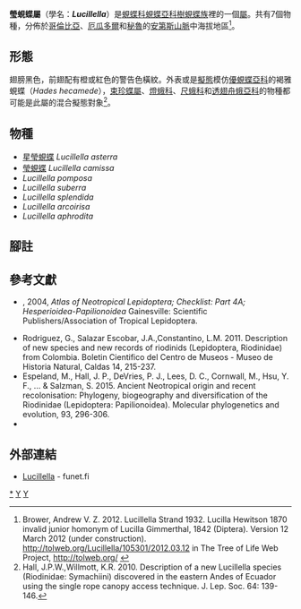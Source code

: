 {{NoteTA|G1=Butterfly}}
{{Automatic Taxobox
| taxon = Lucillella
| authority = Strand, 1932
| image = Illustrations of new species of exotic butterflies Hades, Uraneis, &c.jpg
| image_caption = [[瑩蜆蝶|瑩蜆蝶]] (第二行右)<br />''Lucillella camissa''
| type_species = [[瑩蜆蝶|瑩蜆蝶]]<br />''Lucilla camissa''
| type_species_authority = Hewitson, 1870
| subdivision_ranks = 物種
| subdivision = 共7種，詳閱正文。
| synonyms = * ''Lucilla'' <small>Hewitson, 1870</small>
}}

'''瑩蜆蝶屬'''（學名：'''''Lucillella'''''）是[[蜆蝶科|蜆蝶科]][[蜆蝶亞科|蜆蝶亞科]][[樹蜆蝶族|樹蜆蝶族]]裡的一個[[屬|屬]]。共有7個物種，分佈於[[哥倫比亞|哥倫比亞]]、[[厄瓜多爾|厄瓜多爾]]和[[秘魯|秘魯]]的[[安第斯山脈|安第斯山脈]]中海拔地區<ref>Brower, Andrew V. Z. 2012. Lucillella Strand 1932. Lucilla Hewitson 1870 invalid junior homonym of Lucilla Gimmerthal, 1842 (Diptera). Version 12 March 2012 (under construction). http://tolweb.org/Lucillella/105301/2012.03.12 {{Wayback|url=http://tolweb.org/Lucillella/105301/2012.03.12 |date=20210114152335 }} in The Tree of Life Web Project, http://tolweb.org/ {{Wayback|url=http://tolweb.org/ |date=20110515100516 }} {{en}}</ref>。

== 形態 ==
翅膀黑色，前翅配有橙或紅色的警告色橫紋。外表或是[[擬態|擬態]]模仿[[優蜆蝶亞科|優蜆蝶亞科]]的褐雅蜆蝶（''Hades hecamede''），[[束珍蝶屬|束珍蝶屬]]、[[燈蛾科|燈蛾科]]、[[尺蛾科|尺蛾科]]和[[透翅舟蛾亞科|透翅舟蛾亞科]]的物種都可能是此屬的混合擬態對象<ref>Hall, J.P.W.,Willmott, K.R. 2010. Description of a new Lucillella species (Riodinidae: Symachiini) discovered in the eastern Andes of Ecuador using the single rope canopy access technique. J. Lep. Soc. 64: 139-146.</ref>。

== 物種 ==
* [[星瑩蜆蝶|星瑩蜆蝶]] ''Lucillella asterra''
* [[瑩蜆蝶|瑩蜆蝶]] ''Lucillella camissa''
* ''Lucillella pomposa''
* ''Lucillella suberra''
* ''Lucillella splendida''
* ''Lucillella arcoirisa''
* ''Lucillella aphrodita''

== 腳註 ==
{{reflist}}

== 參考文獻 ==
{{Commons category|Lucillella}}
* {{aut|Lamas, G.}}, 2004, ''Atlas of Neotropical Lepidoptera; Checklist: Part 4A; Hesperioidea-Papilionoidea'' Gainesville: Scientific Publishers/Association of Tropical Lepidoptera.
* Rodriguez, G., Salazar Escobar, J.A.,Constantino, L.M. 2011. Description of new species and new records of riodinids (Lepidoptera, Riodinidae) from Colombia. Boletin Cientifico del Centro de Museos - Museo de Historia Natural, Caldas 14, 215-237.
* Espeland, M., Hall, J. P., DeVries, P. J., Lees, D. C., Cornwall, M., Hsu, Y. F., ... & Salzman, S. 2015. Ancient Neotropical origin and recent recolonisation: Phylogeny, biogeography and diversification of the Riodinidae (Lepidoptera: Papilionoidea). Molecular phylogenetics and evolution, 93, 296-306.
* {{Cite book | author = 寿建新, 周尧, 李宇飞 | title = 世界蝴蝶分類名錄 | location = 中國 | publisher = 陝西科學技術出版社 | date = 2006-04-01 | ISBN = 9787536936768}}

== 外部連結 ==
* [http://ftp.funet.fi/pub/sci/bio/life/insecta/lepidoptera/ditrysia/papilionoidea/riodinidae/lucillella/ Lucillella] - funet.fi

{{蜆蝶亞科}}
{{Taxonbar}}
[[Category:瑩蜆蝶屬|*]]
[[Category:樹蜆蝶族|Y]]
[[Category:_1932年描述的分类群|Y]]